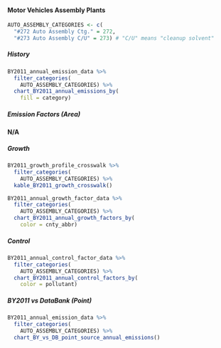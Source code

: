 #### Motor Vehicles Assembly Plants {#coat-indcom-auto_assembly}

```r
AUTO_ASSEMBLY_CATEGORIES <- c(
  "#272 Auto Assembly Ctg." = 272,
  "#273 Auto Assembly C/U" = 273) # "C/U" means "cleanup solvent"
```

##### History {-}

```r
BY2011_annual_emission_data %>%
  filter_categories(
    AUTO_ASSEMBLY_CATEGORIES) %>%
  chart_BY2011_annual_emissions_by(
    fill = category) 
```

##### Emission Factors (Area) {-}

**N/A**

##### Growth {-}

```r
BY2011_growth_profile_crosswalk %>%
  filter_categories(
    AUTO_ASSEMBLY_CATEGORIES) %>%
  kable_BY2011_growth_crosswalk()
```

```r
BY2011_annual_growth_factor_data %>%
  filter_categories(
    AUTO_ASSEMBLY_CATEGORIES) %>%
  chart_BY2011_annual_growth_factors_by(
    color = cnty_abbr) 
```

##### Control {-}

```r
BY2011_annual_control_factor_data %>%
  filter_categories(
    AUTO_ASSEMBLY_CATEGORIES) %>%
  chart_BY2011_annual_control_factors_by(
    color = pollutant) 
```

##### BY2011 vs DataBank (Point) {-}

```r
BY2011_annual_emission_data %>%
  filter_categories(
    AUTO_ASSEMBLY_CATEGORIES) %>%
  chart_BY_vs_DB_point_source_annual_emissions()
```
